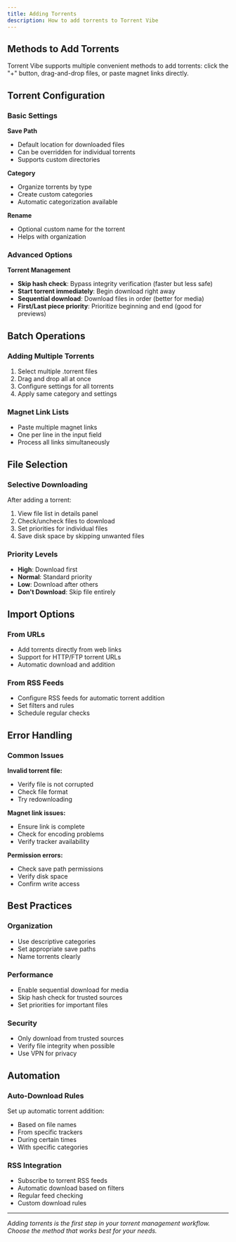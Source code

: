 ```yaml
---
title: Adding Torrents
description: How to add torrents to Torrent Vibe
---
```


## Methods to Add Torrents

Torrent Vibe supports multiple convenient methods to add torrents: click the "+" button, drag-and-drop files, or paste magnet links directly.

## Torrent Configuration

### Basic Settings

**Save Path**
- Default location for downloaded files
- Can be overridden for individual torrents
- Supports custom directories

**Category**
- Organize torrents by type
- Create custom categories
- Automatic categorization available

**Rename**
- Optional custom name for the torrent
- Helps with organization

### Advanced Options

**Torrent Management**
- **Skip hash check**: Bypass integrity verification (faster but less safe)
- **Start torrent immediately**: Begin download right away
- **Sequential download**: Download files in order (better for media)
- **First/Last piece priority**: Prioritize beginning and end (good for previews)

## Batch Operations

### Adding Multiple Torrents

1. Select multiple .torrent files
2. Drag and drop all at once
3. Configure settings for all torrents
4. Apply same category and settings

### Magnet Link Lists

- Paste multiple magnet links
- One per line in the input field
- Process all links simultaneously

## File Selection

### Selective Downloading

After adding a torrent:
1. View file list in details panel
2. Check/uncheck files to download
3. Set priorities for individual files
4. Save disk space by skipping unwanted files

### Priority Levels

- **High**: Download first
- **Normal**: Standard priority
- **Low**: Download after others
- **Don't Download**: Skip file entirely

## Import Options

### From URLs

- Add torrents directly from web links
- Support for HTTP/FTP torrent URLs
- Automatic download and addition

### From RSS Feeds

- Configure RSS feeds for automatic torrent addition
- Set filters and rules
- Schedule regular checks

## Error Handling

### Common Issues

**Invalid torrent file:**
- Verify file is not corrupted
- Check file format
- Try redownloading

**Magnet link issues:**
- Ensure link is complete
- Check for encoding problems
- Verify tracker availability

**Permission errors:**
- Check save path permissions
- Verify disk space
- Confirm write access

## Best Practices

### Organization
- Use descriptive categories
- Set appropriate save paths
- Name torrents clearly

### Performance
- Enable sequential download for media
- Skip hash check for trusted sources
- Set priorities for important files

### Security
- Only download from trusted sources
- Verify file integrity when possible
- Use VPN for privacy

## Automation

### Auto-Download Rules

Set up automatic torrent addition:
- Based on file names
- From specific trackers
- During certain times
- With specific categories

### RSS Integration

- Subscribe to torrent RSS feeds
- Automatic download based on filters
- Regular feed checking
- Custom download rules

---

*Adding torrents is the first step in your torrent management workflow. Choose the method that works best for your needs.*